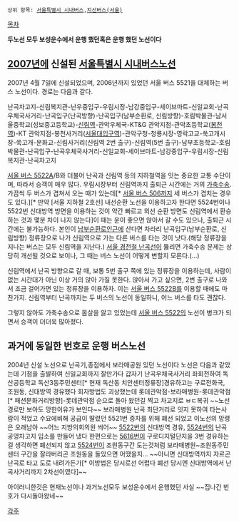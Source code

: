  상위 항목: [[서울특별시 시내버스]],[[지선버스(서울)]]

[[목차]]

'''두노선 모두 보성운수에서 운행 했던혹은 운행 했던  노선이다'''
== [[2007년]]에 신설된 [[서울특별시 시내버스]]노선 ==

2007년 4월 7일에 신설되었으며, 2006년까지 있었던 서울 버스 5521을 대체하는 버스 노선이다. 경로는 다음과 같다.

난곡차고지-신림복지관-난우중입구-우림시장-남강중입구-세이브마트-신일교회-난곡우체국사거리-난곡입구(난곡방향)-난곡입구(남부순환로, 신림방향)-호림박물관-남서울중학교(성보중고등학교)-[[신림역(서울)|신림역]]-관악우체국-KT&G 관악지점-관악초등학교([[봉천역(서울)|봉천역]])-KT 관악지점-봉천사거리([[서울대입구역]])-관악구청-청룡시장-영락고교-쑥고개시장-쑥고개-문화교-신림사거리(신림역 2번 출구)-신림역(5번 출구)-남부초등학교-호림박물관-난곡입구-난곡우체국사거리-신일교회-세이브마트-남강중입구-우림시장-신림복지관-난곡차고지

[[서울 버스 5522]]A/B와 더불어 난곡과 신림역 등의 지하철역을 잇는 중요한 교통 수단이며, 따라서 승객이 매우 많다. 우림시장부터 신림역까지 출퇴근 시간에는 거의 [[가축수송]]. 가끔씩 두 버스가 겹쳐서 오는 때가 있는데[* [[서울 버스 506]]까지 세 버스가 겹치는 경우도 있다.][* 만약 [서울 지하철 2호선] 내선순환 노선을 이용하고자 한다면 5524번이나 5522번 신대방역 방면을 이용하는 것이 약간 빠르고 외선 순환 방면도 신림역에서 환승하는 것과 몇분 차이 나지 않는다]이 때는 운이 좋으면 앉아서 갈 수도 있으나, 출퇴근 시간에는 불가능하다. 본인이 [[남부순환로]]인근에 산다면 차라리 난곡입구(남부순환로, 신림방향) 정류장으로 나가 신림역으로 가는 다른 버스를 타는 것이 낫다.(해당 정류장을 지나는 버스는 모두 신림역을 지난다.) [[서울 경전철 난곡선]]이 뚫리면 가축수송 문제는 상당히 개선될 것으로 보이나, 그 때는 버스 노선이 어떻게 변할지 모른다.(…)


신림역에서 난곡 방향으로 갈 때, 보통 5번 출구 쪽에 있는 정류장을 이용하는데, 사람이 없는 시간대가 아닌 이상 거의 앉아 가질 못한다. 앉아서 가고 싶으면, 2번 출구로 나와서 조금 걸어가면 있는 정류장을 이용하자. 이는 [[서울 버스 5522]]B를 이용할 때에도 마찬가지. 신림역부터 난곡까지는 두 버스의 노선이 동일하니, 어느 버스를 타도 괜찮다.

그렇지 않아도 가축수송으로 몸살을 앓고 있었는데 [[서울 버스 5522]]의 노선이 병크가 되면서 승객이 더더욱 많아졌다.

== 과거에 동일한 번호로 운행 버스노선 ==

2004년 신설 노선으로 난곡기,종점에서 보라매공원 있던 노선이다 
노선은 다음과 같았는데 기점을 출발하여 신일교회까지 잘만가다 갑자기 난곡우체국사거리 좌회전하여 독산공등학교 독산3동주민센터[* 현재 독산동 치안센터정류장]경유하고는 구로전화국, 조원동, 신대방역 경유했다 회자방법도 괴상했는데 롯데관악점-보라매병원-롯데관악점[* 패션문화거리방향]-롯데관악점 순으로 돌아 왔던길 찍고 차고지로 ㅂㄷ복귀 ~~노선 경로만 보아도 망한이유가 보인다~~
보라매병원 난곡 최단거리로 잇지 못하여 타는사람이 적었고 수요에비해 공급이 딸렸던 5521번 증차를 위해 폐선 되었고 이노선의 망령은 오래남아 ~~어느 지방의회의원 씌어~~ [[서울 버스 5522|5522]]번의 신대방역 경유, [[서울 버스 5524|5524]]번의 난곡공영차고지 입소를 만들어 냈다 
한편으로는 [[서울 버스 5616|5616]]번이 구로디지털단지을 3번 경유하는걸 생각하면 폐선되지 않고 [[서울 버스 5524|5524]]번이 조원동구간 도는것처럼 보라매병원~조원동주민센터 구간을 잘라버리곤 조원동을 돌았으면 어땠을지... ~~아니면 신대방역까지 자르곤 난곡로 타고 도로 내려가든가[* 이방법은 당시로선 어렵다 폐선 당시엔 신대방역에서 난곡사거리까지 2차선이였다]~~

아이러니한것은 현재노선이나 과거노선모두 보성운수에서 운행했던 사실 ~~집나간 번호가 다시돌아왔네~~

[[각주]]
